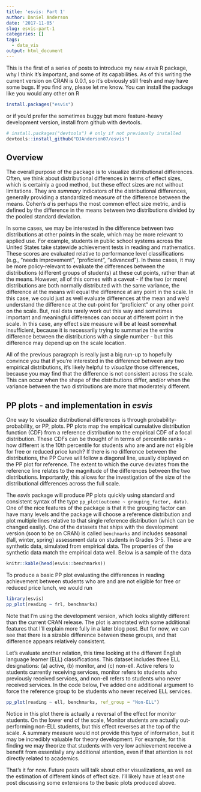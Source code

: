 ```yaml
---
title: 'esvis: Part 1'
author: Daniel Anderson
date: '2017-11-05'
slug: esvis-part-1
categories: []
tags:
  - data_vis
output: html_document
---
```


This is the first of a series of posts to introduce my new *esvis* R package,
why I think it's important, and some of its capabilities. As of this writing
the current version on CRAN is 0.0.1, so it's obviously still fresh and may
have some bugs. If you find any, please let me know. You can install the package
like you would any other on R

```r
install.packages("esvis")
```

or if you'd prefer the sometimes buggy but more feature-heavy development 
version, install from github with devtools. 

```r
# install.packages("devtools") # only if not previously installed
devtools::install_github("DJAnderson07/esvis")
```

## Overview
The overall purpose of the package is to visualize distributional differences.
Often, we think about distributional differences in terms of effect sizes, which
is certainly a good method, but these effect sizes are not without limitations.
They are *summary* indicators of the distributional differences, generally 
providing a standardized measure of the difference between the means. Cohen's 
*d* is perhaps the most common effect size metric, and is defined by the 
difference in the means between two distributions divided by the pooled standard 
deviation. 

In some cases, we may be interested in the difference between two 
distributions at other points in the scale, which may be more relevant to 
applied use. For example, students in public school systems across the United
States take statewide achievement tests in reading and mathematics. These scores 
are evaluated relative to performance
level classifications (e.g., "needs improvement", "proficient", "advanced"). In
these cases, it may be more policy-relevant to evaluate the differences between
the distributions (different groups of students) at these cut points, rather 
than at the means. However, all of this comes with a caveat - if the two (or 
more) distributions are both normally distributed with the same variance, the 
difference at the means will equal the difference at any point in the scale. In 
this case, we could just as well evaluate differences at the mean and we'd 
understand the  difference at the cut-point for "proficient" or any other point
on the scale. But, real data rarely work out this way and sometimes important
and meaningful differences can occur at different point in the scale. In this
case, any effect size measure will be at least somewhat insufficient, because
it is necessarily trying to summarize the entire difference between the 
distributions with a single number - but this difference may depend up on the
scale location.

All of the previous paragraph is really just a big run-up to hopefully convince
you that if you're interested in the difference between any two empirical 
distributions, it's likely helpful to *visualize* those differences, because you
may find that the difference is not consistent across the scale. This can occur
when the shape of the distributions differ, and/or when the variance between the
two distributions are more that moderately different.

## PP plots - and implementation in *esvis*
One way to visualize distributional differences is through 
probability-probability, or PP, plots. PP plots map the empirical cumulative
distribution function (CDF) from a reference distribution to the empirical CDF
of a focal distribution. These CDFs can be thought of in terms of percentile 
ranks - how different is the 10th percentile for students who are and are not
eligible for free or reduced price lunch? If there is no difference between the
distributions, the PP Curve will follow a diagonal line, usually displayed on 
the PP plot for reference. The extent to which the curve deviates from the 
reference line relates to the magnitude of the differences between the two 
distributions. Importantly, this allows for the investigation of the size of
the distributional differences across the full scale.

The *esvis* package will produce PP plots quickly using standard and consistent
syntax of the type `pp_plot(outcome ~ grouping_factor, data)`. One of the nice
features of the package is that it the grouping factor can have many levels and
the package will choose a reference distribution and plot multiple lines 
relative to that single reference distribution (which can be changed easily).
One of the datasets that ships with the development version (soon to be on CRAN)
is called `benchmarks` and includes seasonal (fall, winter, spring) assessment
data on students in Grades 3-5. These are synthetic data, simulated from 
empirical data. The properties of the synthetic data match the empirical data 
well. Below is a sample of the data

```r
knitr::kable(head(esvis::benchmarks))
```

To produce a basic PP plot evaluating the differences in reading achievement
between students who are and are not eligible for free or reduced price lunch,
we would run

```r
library(esvis)
pp_plot(reading ~ frl, benchmarks)
```

Note that I'm using the development version, which looks slightly different
than the current CRAN release. The plot is annotated with some additional 
features that I'll explain more fully in a later blog post. But for now,
we can see that there is a sizable difference between these groups, and
that difference appears relatively consistent.

Let's evaluate another relation, this time looking at the different English 
language learner (ELL) classifications. This dataset includes three ELL 
designations: (a) active, (b) monitor, and (c) non-ell. Active refers to 
students currently receiving services, monitor refers to students who previously
received services, and non-ell refers to students who never received services. 
In the code below, I've added one additional argument to force the reference
group to be students who never received ELL services.

```r
pp_plot(reading ~ ell, benchmarks, ref_group = "Non-ELL")
```

Notice in this plot there is actually a reversal of the effect for monitor 
students. On the lower end of the scale, Monitor students are actually 
out-performing non-ELL students, but this effect reverses at the top of the 
scale. A summary measure would not provide this type of information, but it
may be incredibly valuable for theory development. For example, for this finding
we may theorize that students with very low achievement receive a benefit from
essentially any additional attention, even if that attention is not directly
related to academics.

That's it for now. Future posts will talk about other visualizations, as well
as the estimation of different kinds of effect size. I'll likely have at least
one post discussing some extensions to the basic plots produced above.